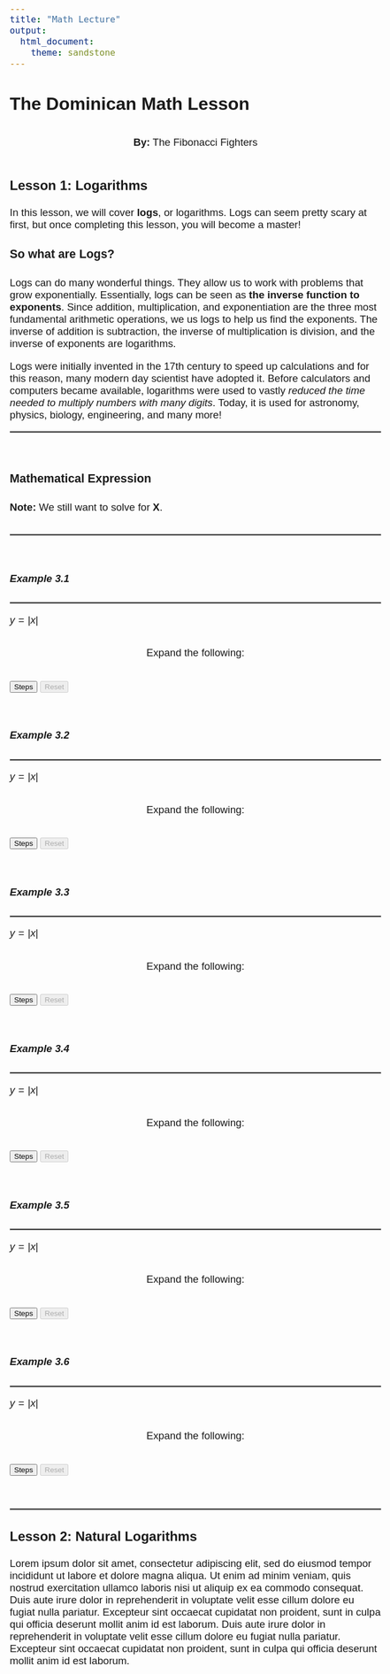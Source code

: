 ```yaml
---
title: "Math Lecture"
output: 
  html_document:
    theme: sandstone
---
```


<!-- IMPORTANT -->
<!-- JavaScript Scripts -->
<script>
  MathJax = {
    tex: {inlineMath: [['$', '$'], ['\\(', '\\)']]},
    chtml: {
      displayAlign: 'left'
    },
    startup: {
      pageReady: function () {
        //
        //  Do the usual startup (which does a typeset).
        //  When that is all done, un-hide the page.
        //
        return MathJax.startup.defaultPageReady().then(function () {
          document.getElementById("hidden").disabled = true;
        });
      }
    }
  };

  (function () {
    window.ShowStep = function (el, id) {
      //go through all the elements with id id-n and set the first non visible one to visible
      const steps = document.querySelectorAll('[id^="' + id + '"]');
      for (let i = 0; i < steps.length; i++) {
         if (steps[i].style.visibility != 'visible') {
           steps[i].style.visibility = 'visible';
           break;
         }
       }
      el.nextElementSibling.disabled = false;
    }
    window.ResetSteps = function (el, id, Reset) {
      el.disabled = false;
      //go through all the elements with id id-n and set them all to hidden
      const steps = document.querySelectorAll('[id^="' + id + '"]');
      for (let i = 0; i < steps.length; i++) {
           steps[i].style.visibility = 'hidden';
         }      
    } 
  })();
  </script>
  
<script id="MathJax-script" async src="https://cdn.jsdelivr.net/npm/mathjax@3/es5/tex-chtml.js"></script>
<script src="https://ajax.googleapis.com/ajax/libs/jquery/3.3.1/jquery.min.js"></script>
<script src="https://polyfill.io/v3/polyfill.min.js?features=es6">
<script id="MathJax-script" async src="https://cdn.jsdelivr.net/npm/mathjax@3/es5/tex-chtml.js"></script>
<script src="https://polyfill.io/v3/polyfill.min.js?features=es6"></script>
<script src="buttonscript.js"></script>

<!-- CSS Style Scripts -->
<style> 
@media (min-width: 768px)
.col-sm-6 {
    width: 100%;
}
.button {
  background-color: #bde4ff;
  color: #bde4ff;
  cursor: pointer;
  display: inline-block;
}

.button:hover,
.button:focus {
  background-color: #bde4ff;
}

body{
  font-family: Helvetica;
  font-size: 14pt;
}

h1, h2, h3, h4, h5, h6{
}

h1{
 font-size: 24pt;
}
h2{
 font-size: 20pt;
}
h3{
 font-size: 18pt;
}
h4{
 font-size: 16pt;
}
h5{
 font-size: 14pt;
}
h6{
 font-size: 12pt;
}
  hr{
    border:0.4px solid gray
    }
    
.column-left{
  padding: 2%;
  float: left;
  width: 50%;
  text-align: left;
}

.column-right{
  padding: 2%;
  float: right;
  width: 50%;
  text-align: left;
}
.center{
  display: flex;
  justify-content: center;
}
</style>

<!-- Home Page Title -->
# The Dominican Math Lesson
<div class="center">
**By:** The Fibonacci Fighters
</div>

<!-- Section Lesson 1 -->
### Lesson 1: Logarithms

In this lesson, we will cover **logs**, or logarithms. Logs can seem pretty scary at first, but once completing this lesson, you will become a master! 

#### So what are Logs?

Logs can do many wonderful things. They allow us to work with problems that grow exponentially. Essentially, logs can be seen as **the inverse function to exponents**. Since addition, multiplication, and exponentiation are the three most fundamental arithmetic operations, we us logs to help us find the exponents. The inverse of addition is subtraction, the inverse of multiplication is division, and the inverse of exponents are logarithms.

Logs were initially invented in the 17th century to speed up calculations and for this reason, many modern day scientist have adopted it. Before calculators and computers became available, logarithms were used to vastly *reduced the time needed to multiply numbers with many digits*. Today, it is used for astronomy, physics, biology, engineering, and many more!

<hr style:"border:2px solid gray"> </hr> </br>

<!-- Subsection Day 1 -->
#### Mathematical Expression

**Note:** We still want to solve for **X**. 

<div class="center">
\begin{array}{cc}
  \large\text{Exponential Expression} & \large\text{Logarithmic Expression} \\[10pt]
 \large b^x = n & \large log_b n = x
\end{array}
</div>	


<hr style:"border:2px solid gray"> </hr> </br>

<!-- LELF COLUMN -->
<div class="col-sm-6">

<!-- Example -->
##### Example 3.1 

---

$y = |x|$

<div class="center">
<p>
Expand the following:
\begin{align}
  log_2 (16)
    &= \cssId{Step1-1}{(x+1)(x+1)}            \\[3px]
    &\cssId{Step1-2}{{} = x(x+1) + 1(x+1)}    \\[3px]
    &\cssId{Step1-3}{{} = (x^2+x) + (x+1)}    \\[3px]
    &\cssId{Step1-4}{{} = x^2 + (x + x) + 1}  \\[3px]
    &\cssId{Step1-5}{{} = x^2 + 2x + 1}
\end{align}
</p>
</div>

<p>
<input type="button" onclick="ShowStep(this, 'Step1', 'Reset1');" value="Steps" /> 
<input type="button"  onclick="ResetSteps(this, 'Step1', 'Reset1')" value="Reset" disabled="false"/>
</p>

<br/>

<!-- Example -->
##### Example 3.2 

---

$y = |x|$ 

<div class="center">
<p>
Expand the following:
\begin{align}
  (x+1)^2
    &= \cssId{Step2-1}{(x+1)(x+1)}            \\[3px]
    &\cssId{Step2-2}{{} = x(x+1) + 1(x+1)}    \\[3px]
    &\cssId{Step2-3}{{} = (x^2+x) + (x+1)}    \\[3px]
    &\cssId{Step2-4}{{} = x^2 + (x + x) + 1}  \\[3px]
    &\cssId{Step2-5}{{} = x^2 + 2x + 1}
\end{align}
</p>
</div>

<p>
<input type="button" onclick="ShowStep(this, 'Step2', 'Reset2');" value="Steps"/> 
<input type="button" onclick="ResetSteps(this, 'Step2', 'Reset2')" value="Reset" disabled="true"/>
</p>

<br/>

<!-- Example -->
##### Example 3.3

---

$y = |x|$

<div class="center">
<p>
Expand the following:
\centering
\begin{align}
  (x+1)^2
    &= \cssId{Step3-1}{(x+1)(x+1)}            \\[3px]
    &\cssId{Step3-2}{{} = x(x+1) + 1(x+1)}    \\[3px]
    &\cssId{Step3-3}{{} = (x^2+x) + (x+1)}    \\[3px]
    &\cssId{Step3-4}{{} = x^2 + (x + x) + 1}  \\[3px]
    &\cssId{Step3-5}{{} = x^2 + 2x + 1}
\end{align}
</p>
</div>

<p>
<input type="button" onclick="ShowStep(this, 'Step3', 'Reset3');" value="Steps"/> 
<input type="button" onclick="ResetSteps(this, 'Step3', 'Reset3')" value="Reset" disabled="true"/>
</p>

<br/>
</div>


<!-- RIGHT COLUMN -->
<div class="col-sm-6">


<!-- Example -->
##### Example 3.4 

---

$y = |x|$

<div class="center">
<p>
Expand the following:
\begin{align}
  (x+1)^2
    &= \cssId{Step4-1}{(x+1)(x+1)}            \\[3px]
    &\cssId{Step4-2}{{} = x(x+1) + 1(x+1)}    \\[3px]
    &\cssId{Step4-3}{{} = (x^2+x) + (x+1)}    \\[3px]
    &\cssId{Step4-4}{{} = x^2 + (x + x) + 1}  \\[3px]
    &\cssId{Step4-5}{{} = x^2 + 2x + 1}
\end{align}
</p>
</div>

<p>
<input type="button" onclick="ShowStep(this, 'Step4', 'Reset4');" value="Steps"/> 
<input type="button" onclick="ResetSteps(this, 'Step4', 'Reset4')" value="Reset" disabled="true"/>
</p>

<br/>

<!-- Example -->
##### Example 3.5

---

$y = |x|$ 

<div class="center">
<p>
Expand the following:
\begin{align}
  (x+1)^2
    &= \cssId{Step5-1}{(x+1)(x+1)}            \\[3px]
    &\cssId{Step5-2}{{} = x(x+1) + 1(x+1)}    \\[3px]
    &\cssId{Step5-3}{{} = (x^2+x) + (x+1)}    \\[3px]
    &\cssId{Step5-4}{{} = x^2 + (x + x) + 1}  \\[3px]
    &\cssId{Step5-5}{{} = x^2 + 2x + 1}
\end{align}
</p>
</div>

<p>
<input type="button" onclick="ShowStep(this, 'Step5', 'Reset5');" value="Steps"/> 
<input type="button" onclick="ResetSteps(this, 'Step5', 'Reset5')" value="Reset" disabled="true"/>
</p>

<br/>

<!-- Example -->
##### Example 3.6

---

$y = |x|$

<div class="center">
<p>
Expand the following:
\centering
\begin{align}
  (x+1)^2
    &= \cssId{Step6-1}{(x+1)(x+1)}            \\[3px]
    &\cssId{Step6-2}{{} = x(x+1) + 1(x+1)}    \\[3px]
    &\cssId{Step6-3}{{} = (x^2+x) + (x+1)}    \\[3px]
    &\cssId{Step6-4}{{} = x^2 + (x + x) + 1}  \\[3px]
    &\cssId{Step6-5}{{} = x^2 + 2x + 1}
\end{align}
</p>
</div>

<p>
<input type="button" onclick="ShowStep(this, 'Step6', 'Reset6');" value="Steps"/> 
<input type="button" onclick="ResetSteps(this, 'Step6', 'Reset6')" value="Reset" disabled="true"/>
</p>

<br/>
</div>


<hr style:"border:2px solid gray"> </hr>

<!-- Subsection Day 1 -->
### **Lesson 2:** Natural Logarithms

Lorem ipsum dolor sit amet, consectetur adipiscing elit, sed do eiusmod tempor incididunt ut labore et dolore magna aliqua. Ut enim ad minim veniam, quis nostrud exercitation ullamco laboris nisi ut aliquip ex ea commodo consequat. Duis aute irure dolor in reprehenderit in voluptate velit esse cillum dolore eu fugiat nulla pariatur. Excepteur sint occaecat cupidatat non proident, sunt in culpa qui officia deserunt mollit anim id est laborum. Duis aute irure dolor in reprehenderit in voluptate velit esse cillum dolore eu fugiat nulla pariatur. Excepteur sint occaecat cupidatat non proident, sunt in culpa qui officia deserunt mollit anim id est laborum.

<br/>